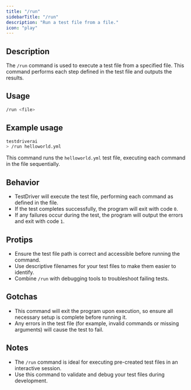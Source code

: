 ```yaml
---
title: "/run"
sidebarTitle: "/run"
description: "Run a test file from a file."
icon: "play"
---
```


## Description
The `/run` command is used to execute a test file from a specified file. This command performs each step defined in the test file and outputs the results.

## Usage
```bash
/run <file>
```

## Example usage
```bash
testdriverai
> /run helloworld.yml
```
This command runs the `helloworld.yml` test file, executing each command in the file sequentially.

## Behavior
- TestDriver will execute the test file, performing each command as defined in the file.
- If the test completes successfully, the program will exit with code `0`.
- If any failures occur during the test, the program will output the errors and exit with code `1`.

## Protips
- Ensure the test file path is correct and accessible before running the command.
- Use descriptive filenames for your test files to make them easier to identify.
- Combine `/run` with debugging tools to troubleshoot failing tests.

## Gotchas
- This command will exit the program upon execution, so ensure all necessary setup is complete before running it.
- Any errors in the test file (for example, invalid commands or missing arguments) will cause the test to fail.

## Notes
- The `/run` command is ideal for executing pre-created test files in an interactive session.
- Use this command to validate and debug your test files during development.

